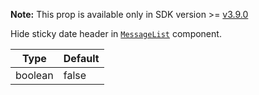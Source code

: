 **Note:** This prop is available only in SDK version >= [v3.9.0](https://github.com/GetStream/stream-chat-react-native/releases)

Hide sticky date header in [`MessageList`](../../ui-components/message-list) component.

| Type    | Default |
| ------- | ------- |
| boolean | false   |
